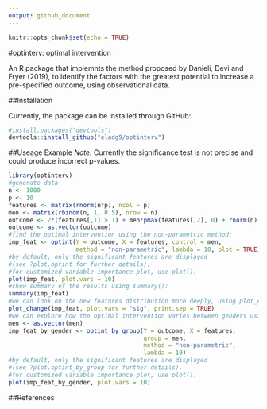 ```yaml
---
output: github_document
---
```


```r
knitr::opts_chunk$set(echo = TRUE)
```

#optinterv: optimal intervention

An R package that implemnts the method proposed by Danieli, Devi and Fryer (2019), to identify the factors with the greatest potential to increase a pre-specified outcome, using observational data.

##Installation

Currently, the package can be installed through GitHub:

```r
#install.packages("devtools")
devtools::install_github("eladg9/optinterv")
```

##Useage Example
*Note:* Currently the significance test is not precise and could produce incorrect p-values. 
```r
library(optinterv)
#generate data
n <- 1000
p <- 10
features <- matrix(rnorm(n*p), ncol = p)
men <- matrix(rbinom(n, 1, 0.5), nrow = n)
outcome <- 2*(features[,1] > 1) + men*pmax(features[,2], 0) + rnorm(n)
outcome <- as.vector(outcome)
#find the optimal intervention using the non-parametric method:
imp_feat <- optint(Y = outcome, X = features, control = men, 
                   method = "non-parametric", lambda = 10, plot = TRUE)
#by default, only the significant features are displayed 
#(see ?plot.optint for further details).
#for customized variable importance plot, use plot():
plot(imp_feat, plot.vars = 10)
#show summary of the results using summary():
summary(imp_feat)
#we can look on the new features distribution more deeply, using plot_change():
plot_change(imp_feat, plot.vars = "sig", print.sep = TRUE)
#we can explore how the optimal intervention varies between genders using optint_by_group():
men <- as.vector(men)
imp_feat_by_gender <- optint_by_group(Y = outcome, X = features,
                                      group = men, 
                                      method = "non-parametric",
                                      lambda = 10)
#by default, only the significant features are displayed 
#(see ?plot.optint_by_group for further details). 
#for customized variable importance plot, use plot():
plot(imp_feat_by_gender, plot.vars = 10)
```

##References


